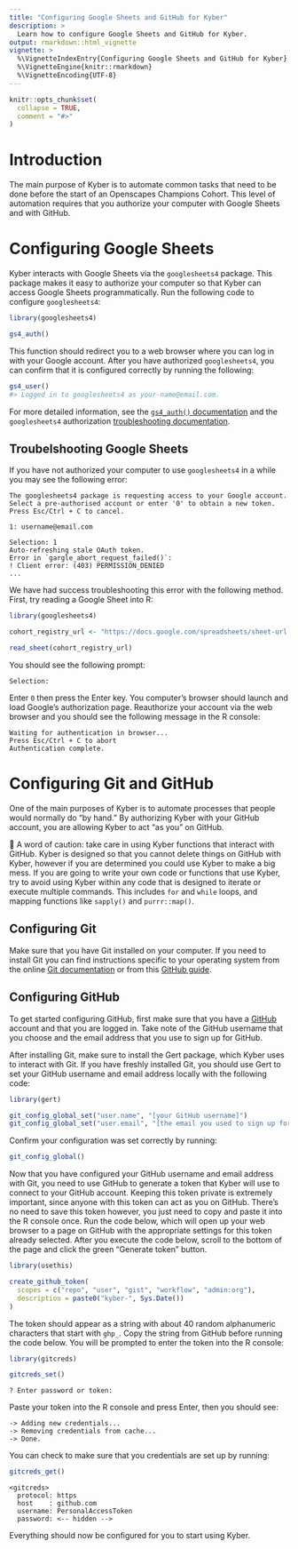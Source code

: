 ```yaml
---
title: "Configuring Google Sheets and GitHub for Kyber"
description: >
  Learn how to configure Google Sheets and GitHub for Kyber.
output: rmarkdown::html_vignette
vignette: >
  %\VignetteIndexEntry{Configuring Google Sheets and GitHub for Kyber}
  %\VignetteEngine{knitr::rmarkdown}
  %\VignetteEncoding{UTF-8}
---
```


```r
knitr::opts_chunk$set(
  collapse = TRUE,
  comment = "#>"
)
```

# Introduction

The main purpose of Kyber is to automate common tasks that need to be done
before the start of an Openscapes Champions Cohort. This level of automation 
requires that you authorize your computer with Google Sheets and with GitHub.

# Configuring Google Sheets

Kyber interacts with Google Sheets via the `googlesheets4` package. This
package makes it easy to authorize your computer so that Kyber can access Google
Sheets programmatically. Run the following code to configure `googlesheets4`:

```r
library(googlesheets4)

gs4_auth()
```

This function should redirect you to a web browser where you can log in with
your Google account. After you have authorized `googlesheets4`, you can
confirm that it is configured correctly by running the following:

```r
gs4_user()
#> Logged in to googlesheets4 as your-name@email.com.
```

For more detailed information, see the
[`gs4_auth()` documentation](https://googlesheets4.tidyverse.org/reference/gs4_auth.html) 
and the `googlesheets4` authorization 
[troubleshooting documentation](https://googlesheets4.tidyverse.org/articles/auth.html).

## Troubelshooting Google Sheets

If you have not authorized your computer to use `googlesheets4` in a while you
may see the following error:

```
The googlesheets4 package is requesting access to your Google account.
Select a pre-authorised account or enter '0' to obtain a new token.
Press Esc/Ctrl + C to cancel.

1: username@email.com

Selection: 1
Auto-refreshing stale OAuth token.
Error in `gargle_abort_request_failed()`:
! Client error: (403) PERMISSION_DENIED
...
```

We have had success troubleshooting this error with the following method. First,
try reading a Google Sheet into R:

```r
library(googlesheets4)

cohort_registry_url <- "https://docs.google.com/spreadsheets/sheet-url..."

read_sheet(cohort_registry_url)
```

You should see the following prompt:

```
Selection: 
```

Enter `0` then press the Enter key. You computer's browser should launch and
load Google's authorization page. Reauthorize your account via the web browser
and you should see the following message in the R console:

```
Waiting for authentication in browser...
Press Esc/Ctrl + C to abort
Authentication complete.
```

# Configuring Git and GitHub

One of the main purposes of Kyber is to automate processes that people would
normally do "by hand." By authorizing Kyber with your GitHub account, you are
allowing Kyber to act "as you" on GitHub. 

🚨 A word of caution: take care in using Kyber functions that interact with 
GitHub. Kyber is designed so that you cannot delete things on GitHub with Kyber, 
however if you are determined you could use Kyber to make a big mess. If you
are going to write your own code or functions that use Kyber, try to avoid
using Kyber within any code that is designed to iterate or execute multiple
commands. This includes `for` and `while` loops, and mapping functions like
`sapply()` and `purrr::map()`.

## Configuring Git

Make sure that you have Git installed on your computer. If you need to install
Git you can find instructions specific to your operating system from the online
[Git documentation](https://git-scm.com/book/en/v2/Getting-Started-Installing-Git)
or from this [GitHub guide](https://github.com/git-guides/install-git).

## Configuring GitHub

To get started configuring GitHub, first make sure that you have a 
[GitHub](https://github.com/) account and that you are logged in. Take note of
the GitHub username that you choose and the email address that you use to sign
up for GitHub.

After installing Git, make sure to install the Gert package, which Kyber uses
to interact with Git. If you have freshly installed Git, you should use Gert to
set your GitHub username and email address locally with the following code:

```r
library(gert)

git_config_global_set("user.name", "[your GitHub username]")
git_config_global_set("user.email", "[the email you used to sign up for GitHub]")
```

Confirm your configuration was set correctly by running:

```r
git_config_global()
```

Now that you have configured your GitHub username and email address with Git,
you need to use GitHub to generate a token that Kyber will use to connect to
your GitHub account. Keeping this token private is extremely important, since
anyone with this token can act as you on GitHub. There's no need to save this
token however, you just need to copy and paste it into the R console once.
Run the code below, which will open up your web browser to a page on GitHub 
with the appropriate settings for this token already selected. After you execute
the code below, scroll to the bottom of the page and click the green "Generate
token" button.

```r
library(usethis)

create_github_token(
  scopes = c("repo", "user", "gist", "workflow", "admin:org"), 
  description = paste0("kyber-", Sys.Date())
)
```

The token should appear as a string with about 40 random alphanumeric characters
that start with `ghp_`. Copy the string from GitHub before running the code 
below. You will be prompted to enter the token into the R console:

```r
library(gitcreds)

gitcreds_set()
```

```
? Enter password or token: 
```

Paste your token into the R console and press Enter, then you should see:

```
-> Adding new credentials...
-> Removing credentials from cache...
-> Done.
```

You can check to make sure that you credentials are set up by running:

```r
gitcreds_get()
```

```
<gitcreds>
  protocol: https
  host    : github.com
  username: PersonalAccessToken
  password: <-- hidden -->
```

Everything should now be configured for you to start using Kyber.
